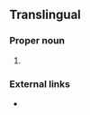 ==Translingual==
{{rfimage}}

===Proper noun===
{{taxoninfl|i=1|g=m|head=[[Oriolus]] {{epinew|szalayi||mul}}}}

# {{taxon|species|family|Oriolidae|the [[brown oriole]]}}

===External links===
{{projectlinks|wikipedia|wikispecies}}
* {{comcatlite}}